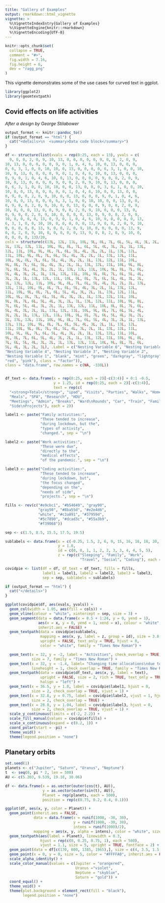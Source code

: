 ```yaml
---
title: "Gallery of Examples"
output: rmarkdown::html_vignette
vignette: >
  %\VignetteIndexEntry{Gallery of Examples}
  %\VignetteEngine{knitr::rmarkdown}
  %\VignetteEncoding{UTF-8}
---
```


```r
knitr::opts_chunk$set(
  collapse = TRUE,
  comment = "#>",
  fig.width = 7.16,
  fig.height = 6,
  dev = "ragg_png"
)
```

This vignette demonstrates some of the use cases for curved text in ggplot.

```r
library(ggplot2)
library(geomtextpath)
```

## Covid effects on life activities

_After a design by George Stilabower_

```r
output_format <- knitr::pandoc_to()
if (output_format == "html") {
  cat("<details>\n  <summary>Data code block</summary>")
}
```

```r
df <- structure(list(xvals = rep(0:25, each = 13), yvals = c(
  9, 0, 0, 2, 0, 9, 10, 13, 0, 0, 0, 0, 0, 9, 0, 0, 2, 0, 9, 
10, 13, 0, 0, 0, 0, 0, 9, 0, 1, 0, 4, 6, 10, 0, 13, 0, 0, 0, 
0, 6, 3, 1, 0, 0, 10, 10, 0, 13, 0, 0, 0, 0, 6, 3, 1, 0, 0, 10, 
10, 0, 13, 0, 0, 0, 0, 9, 0, 1, 0, 4, 6, 10, 0, 13, 0, 0, 0, 
0, 9, 0, 1, 0, 4, 6, 10, 0, 13, 0, 0, 0, 0, 9, 0, 0, 2, 0, 9, 
10, 0, 13, 0, 0, 0, 0, 9, 0, 0, 2, 0, 9, 10, 0, 13, 0, 0, 0, 
0, 6, 3, 1, 0, 0, 10, 10, 0, 0, 13, 0, 0, 0, 3, 6, 1, 0, 0, 10, 
10, 0, 0, 13, 0, 0, 0, 9, 0, 1, 0, 4, 6, 10, 0, 0, 13, 0, 0, 
0, 9, 0, 0, 2, 0, 9, 10, 0, 0, 13, 0, 0, 0, 9, 0, 1, 0, 4, 6, 
10, 0, 0, 13, 0, 0, 0, 6, 3, 1, 0, 0, 10, 10, 0, 0, 13, 0, 0, 
0, 9, 0, 0, 2, 0, 9, 10, 0, 0, 13, 0, 0, 0, 9, 0, 0, 2, 0, 9, 
10, 0, 0, 0, 13, 0, 0, 9, 0, 0, 2, 0, 9, 10, 0, 0, 0, 13, 0, 
0, 9, 0, 0, 2, 0, 9, 10, 0, 0, 0, 0, 13, 0, 9, 0, 0, 2, 0, 9, 
10, 0, 0, 0, 0, 13, 0, 9, 0, 1, 0, 4, 6, 10, 0, 0, 0, 0, 0, 13, 
6, 3, 1, 0, 0, 10, 10, 0, 0, 0, 0, 0, 13, 9, 0, 0, 2, 0, 9, 10, 
0, 0, 0, 0, 0, 13, 9, 0, 0, 2, 0, 9, 10, 0, 0, 0, 0, 0, 13, 9, 
0, 0, 2, 0, 9, 10, 0, 0, 0, 0, 0, 13, 9, 0, 0, 2, 0, 9, 10, 0, 
0, 0, 0, 0, 13)/20, 
cols = structure(c(13L, 12L, 11L, 10L, 9L, 8L, 7L, 6L, 5L, 4L, 3L, 2L, 
1L, 13L, 12L, 11L, 10L, 9L, 8L, 7L, 6L, 5L, 4L, 3L, 2L, 1L, 13L, 
12L, 11L, 10L, 9L, 8L, 7L, 6L, 5L, 4L, 3L, 2L, 1L, 13L, 12L, 
11L, 10L, 9L, 8L, 7L, 6L, 5L, 4L, 3L, 2L, 1L, 13L, 12L, 11L, 
10L, 9L, 8L, 7L, 6L, 5L, 4L, 3L, 2L, 1L, 13L, 12L, 11L, 10L, 
9L, 8L, 7L, 6L, 5L, 4L, 3L, 2L, 1L, 13L, 12L, 11L, 10L, 9L, 8L, 
7L, 6L, 5L, 4L, 3L, 2L, 1L, 13L, 12L, 11L, 10L, 9L, 8L, 7L, 6L, 
5L, 4L, 3L, 2L, 1L, 13L, 12L, 11L, 10L, 9L, 8L, 7L, 6L, 5L, 4L, 
3L, 2L, 1L, 13L, 12L, 11L, 10L, 9L, 8L, 7L, 6L, 5L, 4L, 3L, 2L, 
1L, 13L, 12L, 11L, 10L, 9L, 8L, 7L, 6L, 5L, 4L, 3L, 2L, 1L, 13L, 
12L, 11L, 10L, 9L, 8L, 7L, 6L, 5L, 4L, 3L, 2L, 1L, 13L, 12L, 
11L, 10L, 9L, 8L, 7L, 6L, 5L, 4L, 3L, 2L, 1L, 13L, 12L, 11L, 
10L, 9L, 8L, 7L, 6L, 5L, 4L, 3L, 2L, 1L, 13L, 12L, 11L, 10L, 
9L, 8L, 7L, 6L, 5L, 4L, 3L, 2L, 1L, 13L, 12L, 11L, 10L, 9L, 8L, 
7L, 6L, 5L, 4L, 3L, 2L, 1L, 13L, 12L, 11L, 10L, 9L, 8L, 7L, 6L, 
5L, 4L, 3L, 2L, 1L, 13L, 12L, 11L, 10L, 9L, 8L, 7L, 6L, 5L, 4L, 
3L, 2L, 1L, 13L, 12L, 11L, 10L, 9L, 8L, 7L, 6L, 5L, 4L, 3L, 2L, 
1L, 13L, 12L, 11L, 10L, 9L, 8L, 7L, 6L, 5L, 4L, 3L, 2L, 1L, 13L, 
12L, 11L, 10L, 9L, 8L, 7L, 6L, 5L, 4L, 3L, 2L, 1L, 13L, 12L, 
11L, 10L, 9L, 8L, 7L, 6L, 5L, 4L, 3L, 2L, 1L, 13L, 12L, 11L, 
10L, 9L, 8L, 7L, 6L, 5L, 4L, 3L, 2L, 1L, 13L, 12L, 11L, 10L, 
9L, 8L, 7L, 6L, 5L, 4L, 3L, 2L, 1L, 13L, 12L, 11L, 10L, 9L, 8L, 
7L, 6L, 5L, 4L, 3L, 2L, 1L, 13L, 12L, 11L, 10L, 9L, 8L, 7L, 6L, 
5L, 4L, 3L, 2L, 1L), .Label = c("Nesting Variable 6", "Nesting Variable 5", 
"Nesting Variable 4", "Nesting Variable 3", "Nesting Variable 2", 
"Nesting Variable 1", "blank", "mint", "green", "darkgray", "lightgray", 
"red", "pink"), class = "factor")),
class = "data.frame", row.names = c(NA, -338L))


df_text <- data.frame(x = rep(0:25, each = 2)[-c(3:4)] + 0:1 -0.5, 
                      y = 1.25, id = rep(0:25, each = 2)[-c(3:4)],
                      text = rep(c(
  "<strong>Total</strong>", "ipad", "Visits", "Parties", "Walks", "Home\nSchool", "Games", 
  "Meals", "SPA", "Research", "HDU", 
  "Meetings", "Admin", "Breaks", "Ward\nRounds", "Car", "Train", "Family", "Friends", "Github", "SO", "Docs", "Issues", "Debug", 
  "Side\nProjects"), each = 2))

label1 <- paste("Family activities:",
                "These tended to increase",
                "during lockdown, but the",
                "types of activity",
                "changed.", sep = "\n")

label2 <- paste("Work activities:",
                "These were due",
                "directly to the",
                "medical effects",
                "of the pandemic.", sep = "\n")

label3 <- paste("Coding activities:",
                "These tended to increase",
                "during lockdown, but",
                "the focus changed",
                "depending on the",
                "needs of side",
                "projects.", sep = "\n")

fills <- rev(c("#e9cbc1", "#b54649", "gray90",
               "gray50", "#8ba55d", "#e2e4d6",
               "white", "#c3a891", "#37959d", 
               "#5c7890", "#dcad3c", "#55a3b9",
               "#f39068"))

sep <- c(1.5, 8.5, 15.5, 17.5, 19.5)

sublabels <- data.frame(x = c(-0.25, 1.5, 2, 6, 9, 15, 16, 18, 18, 20, 20, 25), 
                        y = 1.8,
                        id = c(0, 0, 1, 1, 2, 2, 3, 3, 4, 4, 5, 5),
                        z = rep(c("Sleeping", "Family", "Work",
                                  "Travel", "Social", "Coding"), each = 2))

covidpie <- list(df = df, df_text = df_text, fills = fills, 
                 label1 = label1, label2 = label2, label3 = label3, 
                 sep = sep, sublabels = sublabels)
```

```r
if (output_format == "html") {
  cat("</details>")
}
```

```r
ggplot(covidpie$df, aes(xvals, yvals)) +
  geom_col(width = 1.05, aes(fill = cols)) +
  geom_vline(colour = "white", xintercept = sep, size = 3) +
  geom_segment(data = data.frame(x = 0.5 + 1:24, y = 0, yend = 1),
               aes(x = x, y = 0, yend = 1, xend = x), colour = "white",    
               inherit.aes = FALSE) +
  geom_textpath(data = covidpie$sublabels,
                mapping = aes(x, y, label = z, group = id), size = 3.8,
                upright = FALSE, text_only = TRUE, hjust = 0, 
                color = "white", family = "Times New Roman") +

  geom_text(x = 32, y = -2, label = "Activities", check_overlap = TRUE, 
            size = 7, family = "Times New Roman") + 
  geom_text(x = 32, y = -1.4, label= "Changing time allocations\ndue to Covid",
            lineheight = 1, check_overlap = TRUE, family = "Times New Roman") +
  geom_textpath(data = covidpie$df_text, aes(x, y, label = text), 
                upright = FALSE, size = 2, rich = TRUE, text_only = TRUE, 
                halign = "left") +
  geom_text(x = 36.5, y = 1.8, label = covidpie$label1, hjust = 0,
            size = 2, check_overlap = TRUE, vjust = 1) +
  geom_text(x = 32.8, y = 0.75, label = covidpie$label2, vjust = 1, hjust = 0,
            size = 2, check_overlap = TRUE) +
  geom_text(x = 28.8, y = 1.04, label = covidpie$label3, hjust = 0,
            size = 2, check_overlap = TRUE, vjust = 1) +
  scale_y_continuous(limits = c(-2, 2.2)) +
  scale_fill_manual(values = covidpie$fills) +
  scale_x_continuous(expand = c(0.2, 1)) +
  coord_polar(start = -pi) +
  theme_void() +
  theme(legend.position = "none")

```

## Planetary orbits

```r
set.seed(1)
planets <- c("Jupiter", "Saturn", "Uranus", "Neptune")
t  <- seq(0, pi * 2, len = 500)
AU <- c(5.203, 9.539, 19.18, 30.06)

df <- data.frame(x = as.vector(outer(cos(t), AU)),
                 y = as.vector(outer(sin(t), AU)),
                 Planet = rep(planets, each = 500),
                 position = rep(c(0.75, 0.2, 0.4, 0.1)))

ggplot(df, aes(x, y, color = Planet)) +
  geom_point(inherit.aes = FALSE, 
             data = data.frame(x = runif(1000, -30, 30),
                               y = runif(1000, -30, 30),
                               intens = runif(1000)/2),
             mapping = aes(x, y, alpha = intens), color = "white", size = 0.2) +
  geom_textpath(aes(label = Planet), linewidth = 0.3,
                hjust = rep(c(0, 0.25, 0.75, 1), each = 500),
                vjust = 1.1, size = 5, upright = TRUE, fontface = 2) +
  geom_point(data = df[c(170, 600, 1385, 1965),], size = c(4, 3.5, 1.5, 1.5)) +
  geom_point(x = 0, y = 0, size = 5, color = "#FFFFA0", inherit.aes = FALSE) +
  scale_alpha_identity() +
  scale_color_manual(values = c(Jupiter = "orangered",
                                Uranus ="violet", 
                                Neptune = "skyblue", 
                                Saturn = "gold")) +
  coord_equal() +
  theme_void() +
  theme(plot.background = element_rect(fill = "black"),
        legend.position = "none")
```
